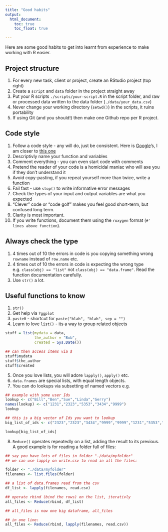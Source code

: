 ```yaml
---
title: "Good habits"
output:
  html_document:
    toc: true
    toc_float: true

---
```


Here are some good habits to get into learnt from experience to make working with R easier.

## Project structure

1. For every new task, client or project, create an RStudio project (top right)
2. Create a `script` and `data` folder in the project straight away
3. Put your R scripts `./scripts/your-script.R` in the script folder, and raw or processed data written to the data folder (`./data/your_data.csv`)
4. Never change your working directory (`setwd()`) in the scripts, it ruins portability
5. If using Git (and you should!) then make one Github repo per R project.

## Code style

1. Follow a code style - any will do, just be consistent.  Here is [Google](https://google.github.io/styleguide/Rguide.xml)'s, I am closer to [this one](http://adv-r.had.co.nz/Style.html)
2. Descriptivly name your function and variables
3. Comment everything - you can even start code with comments
4. Pretend the reader of your code is a homicidal maniac who will axe you if they don't understand it
5. Avoid copy-pasting, if you repeat yourself more than twice, write a function
6. Fail fast - use `stop()` to write informative error messages
7. Check the types of your input and output variables are what you expected
8. "Clever" code or "code golf" makes you feel good short-term, but confused long term. 
9. Clarity is most important.
10. If you write functions, document them using the `roxygen` format (`#' lines above function`). 

## Always check the type

1. 4 times out of 10 the errors in code is you copying something wrong `rowname` instead of `row.name` etc.
2. 4 times out of 10 the errors in code is expecting the wrong type e.g. `class(obj) == "list"` not `class(obj) == "data.frame"`.  Read the function documentation carefully. 
3. Use `str()` a lot.

## Useful functions to know

1. `str()`
2. Get help via `?ggplot`
3. `paste0` - shortcut for `paste("blah", "blah", sep = "")`
4. Learn to love `list()` - its a way to group related objects

```r
stuff = list(mydata = data, 
             the_author = "Bob",
             created = Sys.Date())

## can then access items via $
stuff$mydata
stuff$the_author
stuff$created
```
5. Once you love lists, you will adore `lapply()`, `apply()` etc.
6. `data.frames` are special lists, with equal length objects.
7. You can do lookups via subsetting of named vectors e.g.

```r
## example with some user Ids
lookup <- c("Bill","Ben","Sue","Linda","Gerry")
names(lookup) <- c("1231","2323","5353","3434","9999")
lookup

## this is a big vector of Ids you want to lookup
big_list_of_ids <- c("2323","2323","3434","9999","9999","1231","5353","9999","2323","1231","9999")

lookup[big_list_of_ids]
```

8. `Reduce()` operates repeatedly on a list, adding the result to its previous.  A good example is for reading a folder full of files:

```r
## say you have lots of files in folder "./data/myfolder"
## we can use lapply on write.csv to read in all the files:

folder <- "./data/myfolder"
filenames <- list.files(folder)

## a list of data.frames read from the csv
df_list <- lapply(filenames, read.csv)

## operate rbind (bind the rows) on the list, iterativly
all_files <- Reduce(rbind, df_list)

## all_files is now one big dataframe, all_files

## in one line:
all_files <- Reduce(rbind, lapply(filenames, read.csv))
```
